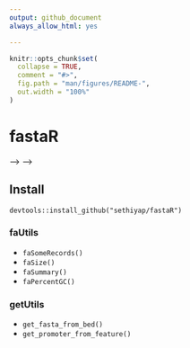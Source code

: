 ```yaml
---
output: github_document
always_allow_html: yes

---
```


<!-- README.md is generated from README.Rmd. Please edit that file -->

```r
knitr::opts_chunk$set(
  collapse = TRUE,
  comment = "#>",
  fig.path = "man/figures/README-",
  out.width = "100%"
)
```

# fastaR

<!-- <!-- badges: start --> -->
<!-- [![Lifecycle: experimental](https://img.shields.io/badge/lifecycle-experimental-orange.svg)](https://www.tidyverse.org/lifecycle/#experimental) -->
<!-- [![platform](https://img.shields.io/badge/R-%3E%20v3.5.1-brightgreen)](https://shields.io/category/platform-support) -->
<!-- <!-- badges: end --> -->


## Install

```
devtools::install_github("sethiyap/fastaR")
```

### faUtils

- `faSomeRecords()`
- `faSize()`
- `faSummary()`
- `faPercentGC()`

### getUtils
- `get_fasta_from_bed()`
- `get_promoter_from_feature()`
